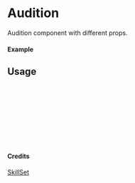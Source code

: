 
<Meta of={Audition} title="SkillSet/Audition" />

# Audition

Audition component with different props.

#### Example

<Canvas of={Audition.Primary} />

## Usage

```ts
import { Audition } from "yadl-ui";

const Example = () => {
  return (
      <Audition />
  );
};

export default Example;
```

#### Credits
[SkillSet](https://skillicons.dev)
